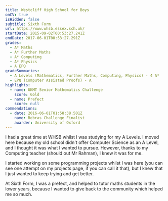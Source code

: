 ```yaml
---
title: Westcliff High School for Boys
onCV: true
isHidden: false
subtitle: Sixth Form
url: https://www.whsb.essex.sch.uk/
startDate: 2015-09-02T00:53:27.241Z
endDate: 2017-06-01T00:53:27.291Z
grades:
  - A* Maths
  - A* Further Maths
  - A* Computing
  - A* Physics
  - A EPQ
gradeSummaries:
  - A Levels (Mathematics, Further Maths, Computing, Physics) - 4 A*
  - EPQ (Computer Assisted Proofs) - A
highlights:
  - name: UKMT Senior Mathematics Challenge
    score: Gold
  - name: Prefect
    score: null
commendations:
  - date: 2016-06-01T01:58:38.501Z
    name: Bebras Challenge Finalist
    awarder: University of Oxford
---
```


I had a great time at WHSB whilst I was studying for my A Levels. I moved here because my old school didn't offer Computer Science as an A Level, and I thought it was what I wanted to pursue. However, thanks to my Computing teacher (should out Mr Rahman), I knew it was for me.

I started working on some programming projects whilst I was here (you can see one attempt on my projects page, if you can call it that), but I knew that I just wanted to keep trying and get better.

At Sixth Form, I was a prefect, and helped to tutor maths students in the lower years, because I wanted to give back to the community which helped me so much.
